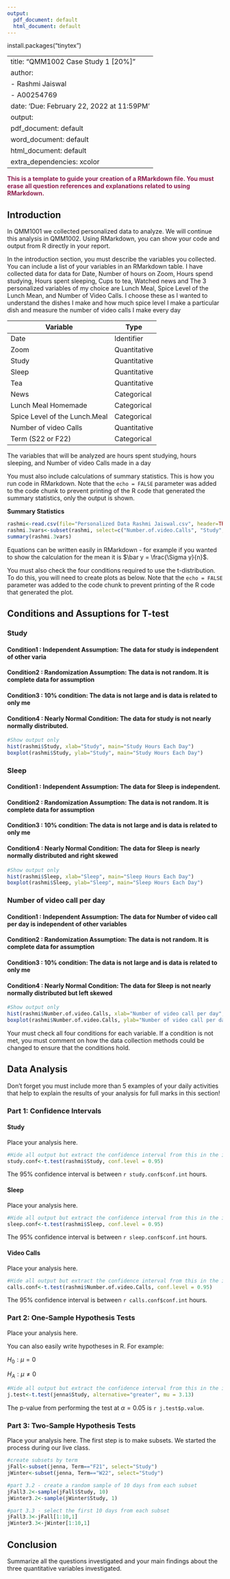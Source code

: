 ---
output:
  pdf_document: default
  html_document: default
---
install.packages("tinytex")

---
title: "QMM1002 Case Study  1 [20%]"
author:
- Rashmi Jaiswal
- A00254769
date: 'Due: February 22, 2022 at 11:59PM'
output:
  pdf_document: default
  word_document: default
  html_document: default
extra_dependencies: xcolor
---

**<span style="color: #8F2050;">This is a template to guide your creation of a RMarkdown file. You must erase all question references and explanations related to using RMarkdown.</span>**

## Introduction

In QMM1001 we collected personalized data to analyze. We will continue this analysis in QMM1002. Using RMarkdown, you can show your code and output from R directly in your report. 

In the introduction section, you must describe the variables you collected. You can include a list of your variables in an RMarkdown table.
I have collected data for data for Date, Number of hours on Zoom, Hours spend studying, Hours spent sleeping, Cups to tea, Watched news and The 3 personalized variables of my choice are Lunch Meal, Spice Level of the Lunch Mean, and Number of Video Calls. I choose these as I wanted to understand the dishes I make and how much spice level I make a particular dish and measure the number of video calls I make every day

Variable | Type
------------- | -------------
Date | Identifier
Zoom  | Quantitative
Study  | Quantitative
Sleep | Quantitative
Tea | Quantitative
News | Categorical
Lunch Meal Homemade  | Categorical
Spice Level of the Lunch.Meal  | Categorical
Number of video Calls  | Quantitative
Term (S22 or F22) | Categorical



The variables that will be analyzed are hours spent studying, hours sleeping, and Number of video Calls made in a day

You must also include calculations of summary statistics. This is how you run code in RMarkdown. Note that the `echo = FALSE` parameter was added to the code chunk to prevent printing of the R code that generated the summary statistics, only the output is shown.

**Summary Statistics**

```{r echo=FALSE}
rashmi<-read.csv(file="Personalized Data Rashmi Jaiswal.csv", header=TRUE)
rashmi.3vars<-subset(rashmi, select=c("Number.of.video.Calls", "Study", "Sleep"))
summary(rashmi.3vars)
```

Equations can be written easily in RMarkdown - for example if you wanted to show the calculation for the mean it is $\bar y = \frac{\Sigma y}{n}$.

You must also check the four conditions required to use the t-distribution. To do this, you will need to create plots as below. Note that the `echo = FALSE` parameter was added to the code chunk to prevent printing of the R code that generated the plot.

## Conditions and Assuptions for T-test

### Study
#### Condition1 : Independent Assumption: The data for study is independent of other varia

#### Condition2 : Randomization Assumption: The data is not random. It is complete data for assumption
#### Condition3 : 10% condition: The data is not large and is data is related to only me

#### Condition4 : Nearly Normal Condition: The data for study is not nearly normally distributed. 
```{r echo=FALSE}
#Show output only
hist(rashmi$Study, xlab="Study", main="Study Hours Each Day")
boxplot(rashmi$Study, ylab="Study", main="Study Hours Each Day")
```

### Sleep
#### Condition1 : Independent Assumption: The data for Sleep is independent.

#### Condition2 : Randomization Assumption: The data is not random. It is complete data for assumption
#### Condition3 : 10% condition: The data is not large and is data is related to only me

#### Condition4 : Nearly Normal Condition: The data for Sleep is nearly normally distributed and right skewed  

```{r echo=FALSE}
#Show output only
hist(rashmi$Sleep, xlab="Sleep", main="Sleep Hours Each Day")
boxplot(rashmi$Sleep, ylab="Sleep", main="Sleep Hours Each Day")
```
### Number of video call per day
#### Condition1 : Independent Assumption: The data for Number of video call per day is independent of other variables 
#### Condition2 : Randomization Assumption: The data is not random. It is complete data for assumption
#### Condition3 : 10% condition: The data is not large and is data is related to only me

#### Condition4 : Nearly Normal Condition: The data for Sleep is not nearly normally distributed but left skewed
```{r echo=FALSE}
#Show output only
hist(rashmi$Number.of.video.Calls, xlab="Number of video call per day", main="Sleep Hours Each Day")
boxplot(rashmi$Number.of.video.Calls, ylab="Number of video call per day", main="Sleep Hours Each Day")
```

Your must check all four conditions for each variable. If a condition is not met, you must comment on how the data collection methods could be changed to ensure that the conditions hold.


## Data Analysis
Don't forget you must include more than 5 examples of your daily activities that help to explain the results of your analysis for full marks in this section!

### Part 1: Confidence Intervals
#### Study
Place your analysis here.

```{r include=FALSE}
#Hide all output but extract the confidence interval from this in the interpretation below
study.conf<-t.test(rashmi$Study, conf.level = 0.95)
```

The 95% confidence interval is between `r study.conf$conf.int` hours.

#### Sleep
Place your analysis here.

```{r include=FALSE}
#Hide all output but extract the confidence interval from this in the interpretation below
sleep.conf<-t.test(rashmi$Sleep, conf.level = 0.95)
```

The 95% confidence interval is between `r sleep.conf$conf.int` hours.

#### Video Calls
Place your analysis here.

```{r include=FALSE}
#Hide all output but extract the confidence interval from this in the interpretation below
calls.conf<-t.test(rashmi$Number.of.video.Calls, conf.level = 0.95)
```

The 95% confidence interval is between `r calls.conf$conf.int` hours.

### Part 2: One-Sample Hypothesis Tests

Place your analysis here.

You can also easily write hypotheses in R. For example:

$H_0: \mu = 0$

$H_A: \mu \neq 0$

```{r include=FALSE}
#Hide all output but extract the confidence interval from this in the interpreration below
j.test<-t.test(jenna$Study, alternative="greater", mu = 3.13)
```

The p-value from performing the test at $\alpha = 0.05$ is `r j.test$p.value`.

### Part 3: Two-Sample Hypothesis Tests

Place your analysis here. The first step is to make subsets. We started the process during our live class.

```{r include=FALSE}
#create subsets by term
jFall<-subset(jenna, Term=="F21", select="Study")
jWinter<-subset(jenna, Term=="W22", select="Study")

#part 3.2 - create a random sample of 10 days from each subset
jFall3.2<-sample(jFall$Study, 10)
jWinter3.2<-sample(jWinter$Study, 1)

#part 3.3 - select the first 10 days from each subset
jFall3.3<-jFall[1:10,1]
jWinter3.3<-jWinter[1:10,1]
```

## Conclusion
Summarize all the questions investigated and your main findings about the three quantitative variables investigated. 

